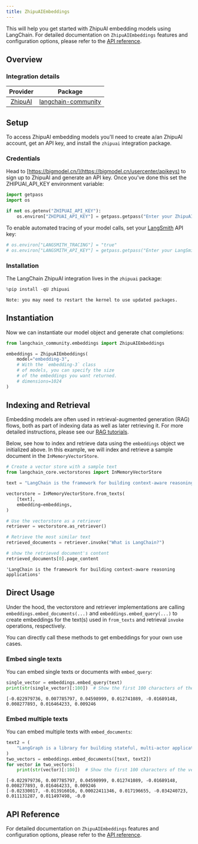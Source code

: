 ```yaml
---
title: ZhipuAIEmbeddings
---
```


This will help you get started with ZhipuAI embedding models using LangChain. For detailed documentation on `ZhipuAIEmbeddings` features and configuration options, please refer to the [API reference](https://bigmodel.cn/dev/api#vector).

## Overview
### Integration details

| Provider | Package |
|:--------:|:-------:|
| [ZhipuAI](/oss/python/integrations/providers/zhipuai/) | [langchain-community](https://python.langchain.com/api_reference/community/embeddings/langchain_community.embeddings.zhipuai.ZhipuAIEmbeddings.html) |

## Setup

To access ZhipuAI embedding models you'll need to create a/an ZhipuAI account, get an API key, and install the `zhipuai` integration package.

### Credentials

Head to [https://bigmodel.cn/](https://bigmodel.cn/usercenter/apikeys) to sign up to ZhipuAI and generate an API key. Once you've done this set the ZHIPUAI_API_KEY environment variable:


```python
import getpass
import os

if not os.getenv("ZHIPUAI_API_KEY"):
    os.environ["ZHIPUAI_API_KEY"] = getpass.getpass("Enter your ZhipuAI API key: ")
```

To enable automated tracing of your model calls, set your [LangSmith](https://docs.smith.langchain.com/) API key:


```python
# os.environ["LANGSMITH_TRACING"] = "true"
# os.environ["LANGSMITH_API_KEY"] = getpass.getpass("Enter your LangSmith API key: ")
```

### Installation

The LangChain ZhipuAI integration lives in the `zhipuai` package:


```python
%pip install -qU zhipuai
```
```output
Note: you may need to restart the kernel to use updated packages.
```
## Instantiation

Now we can instantiate our model object and generate chat completions:


```python
from langchain_community.embeddings import ZhipuAIEmbeddings

embeddings = ZhipuAIEmbeddings(
    model="embedding-3",
    # With the `embedding-3` class
    # of models, you can specify the size
    # of the embeddings you want returned.
    # dimensions=1024
)
```

## Indexing and Retrieval

Embedding models are often used in retrieval-augmented generation (RAG) flows, both as part of indexing data as well as later retrieving it. For more detailed instructions, please see our [RAG tutorials](/oss/python/tutorials/rag).

Below, see how to index and retrieve data using the `embeddings` object we initialized above. In this example, we will index and retrieve a sample document in the `InMemoryVectorStore`.


```python
# Create a vector store with a sample text
from langchain_core.vectorstores import InMemoryVectorStore

text = "LangChain is the framework for building context-aware reasoning applications"

vectorstore = InMemoryVectorStore.from_texts(
    [text],
    embedding=embeddings,
)

# Use the vectorstore as a retriever
retriever = vectorstore.as_retriever()

# Retrieve the most similar text
retrieved_documents = retriever.invoke("What is LangChain?")

# show the retrieved document's content
retrieved_documents[0].page_content
```



```output
'LangChain is the framework for building context-aware reasoning applications'
```


## Direct Usage

Under the hood, the vectorstore and retriever implementations are calling `embeddings.embed_documents(...)` and `embeddings.embed_query(...)` to create embeddings for the text(s) used in `from_texts` and retrieval `invoke` operations, respectively.

You can directly call these methods to get embeddings for your own use cases.

### Embed single texts

You can embed single texts or documents with `embed_query`:


```python
single_vector = embeddings.embed_query(text)
print(str(single_vector)[:100])  # Show the first 100 characters of the vector
```
```output
[-0.022979736, 0.007785797, 0.04598999, 0.012741089, -0.01689148, 0.008277893, 0.016464233, 0.009246
```
### Embed multiple texts

You can embed multiple texts with `embed_documents`:


```python
text2 = (
    "LangGraph is a library for building stateful, multi-actor applications with LLMs"
)
two_vectors = embeddings.embed_documents([text, text2])
for vector in two_vectors:
    print(str(vector)[:100])  # Show the first 100 characters of the vector
```
```output
[-0.022979736, 0.007785797, 0.04598999, 0.012741089, -0.01689148, 0.008277893, 0.016464233, 0.009246
[-0.02330017, -0.013916016, 0.00022411346, 0.017196655, -0.034240723, 0.011131287, 0.011497498, -0.0
```
## API Reference

For detailed documentation on `ZhipuAIEmbeddings` features and configuration options, please refer to the [API reference](https://python.langchain.com/api_reference/community/embeddings/langchain_community.embeddings.zhipuai.ZhipuAIEmbeddings.html).
